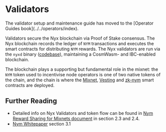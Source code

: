
# Validators

<Callout type="info" emoji="ℹ️">
The validator setup and maintenance guide has moved to the [Operator Guides book](../../operators/index).
</Callout>

Validators secure the Nyx blockchain via Proof of Stake consensus. The Nyx blockchain records the ledger of `NYM` transactions and executes the smart contracts for distributing `NYM` rewards. The Nyx validators are run via the `nyxd` binary ([codebase](https://github.com/nymtech/nyxd)), maintaining a CosmWasm- and IBC-enabled blockchain.

The blockchain plays a supporting but fundamental role in the mixnet: the `NYM` token used to incentivise node operators is one of two native tokens of the chain, and the chain is where the [Mixnet](./smart-contracts/mixnet-contract), [Vesting](./smart-contracts/vesting-contract) and [zk-nym](./smart-contracts/ecash) smart contracts are deployed.

## Further Reading
* Detailed info on Nyx Validators and token flow can be found in [Nym Reward Sharing for Mixnets document](https://nymtech.net/nym-cryptoecon-paper.pdf) in section 2.3 and 2.4.
* [Nym Whitepaper](https://nymtech.net/nym-whitepaper.pdf) section 3.1
